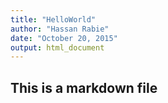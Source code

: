 ```yaml
---
title: "HelloWorld"
author: "Hassan Rabie"
date: "October 20, 2015"
output: html_document
---
```

## This is a markdown file